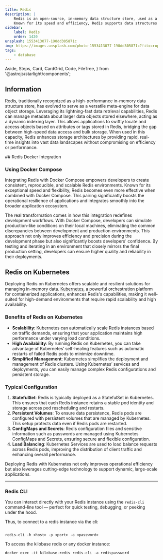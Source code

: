```yaml
---
title: Redis
description: |
    Redis is an open-source, in-memory data structure store, used as a database, cache, and message broker.
    Known for its speed and efficiency, Redis supports data structures such as strings, hashes, lists, sets, sorted sets with range queries, bitmaps, hyperloglogs, geospatial indexes, and streams.
sidebar:
    label: Redis
    order: 1420
unsplash: 1553413077-190dd305871c
img: https://images.unsplash.com/photo-1553413077-190dd305871c?fit=crop&w=1400&h=700&q=75
tags:
    - database
---
```


  Aside,
  Steps,
  Card,
  CardGrid,
  Code,
  FileTree,
} from '@astrojs/starlight/components';


## Information

Redis, traditionally recognized as a high-performance in-memory data structure store, has evolved to serve as a versatile meta-engine for data object storage.
Leveraging its lightning-fast data retrieval capabilities, Redis can manage metadata about larger data objects stored elsewhere, acting as a dynamic indexing layer.
This allows applications to swiftly locate and access objects based on attributes or tags stored in Redis, bridging the gap between high-speed data access and bulk storage.
When used in this capacity, Redis enhances storage architectures by providing rapid, real-time insights into vast data landscapes without compromising on efficiency or performance.

<Adsense />
## Redis Docker Integration

### Using Docker Compose

Integrating Redis with Docker Compose empowers developers to create consistent, reproducible, and scalable Redis environments. 
Known for its exceptional speed and flexibility, Redis becomes even more effective when combined with Docker Compose.
This pairing significantly boosts the operational resilience of applications and integrates smoothly into the broader application ecosystem.

The real transformation comes in how this integration redefines development workflows.
With Docker Compose, developers can simulate production-like conditions on their local machines, eliminating the common discrepancies between development and production environments.
This approach not only improves efficiency and precision during the development phase but also significantly boosts developers' confidence.
By testing and iterating in an environment that closely mirrors the final production setting, developers can ensure higher quality and reliability in their deployments.

## Redis on Kubernetes

Deploying Redis on Kubernetes offers scalable and resilient solutions for managing in-memory data. 
[Kubernetes](/application/kubernetes/), a powerful orchestration platform for containerized applications, enhances Redis's capabilities, making it well-suited for high-demand environments that require rapid scalability and high availability.

### Benefits of Redis on Kubernetes

- **Scalability**: Kubernetes can automatically scale Redis instances based on traffic demands, ensuring that your application maintains high performance under varying load conditions.
- **High Availability**: By running Redis on Kubernetes, you can take advantage of Kubernetes’ self-healing features such as automatic restarts of failed Redis pods to minimize downtime.
- **Simplified Management**: Kubernetes simplifies the deployment and management of Redis clusters. Using Kubernetes’ services and deployments, you can easily manage complex Redis configurations and persistent storage.

### Typical Configuration

1. **StatefulSet**: Redis is typically deployed as a StatefulSet in Kubernetes. This ensures that each Redis instance retains a stable pod identity and storage across pod rescheduling and restarts.
2. **Persistent Volumes**: To ensure data persistence, Redis pods are configured with persistent volumes that are managed by Kubernetes. This setup protects data even if Redis pods are restarted.
3. **ConfigMaps and Secrets**: Redis configuration files and sensitive information such as passwords are managed using Kubernetes ConfigMaps and Secrets, ensuring secure and flexible configuration.
4. **Load Balancing**: Kubernetes Services are used to load balance requests across Redis pods, improving the distribution of client traffic and enhancing overall performance.

Deploying Redis with Kubernetes not only improves operational efficiency but also leverages cutting-edge technology to support dynamic, large-scale applications.

* * *

### Redis CLI

You can interact directly with your Redis instance using the `redis-cli` command-line tool — perfect for quick testing, debugging, or peeking under the hood.

Thus, to connect to a redis instance via the cli:

```shell

redis-cli -h <host> -p <port> -a <password>

```

<Aside type="tip">

To access the kilobase redis or any docker instance: 

`docker exec -it kilobase-redis redis-cli -a redispassword`

</Aside>

